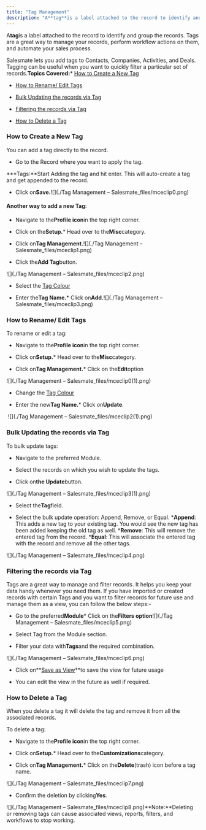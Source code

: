 ```yaml
---
title: "Tag Management"
description: "A**tag**is a label attached to the record to identify and group the records. Tags are a great way to manage your records, perform workflow actions on"
---
```


A**tag**is a label attached to the record to identify and group the records. Tags are a great way to manage your records, perform workflow actions on them, and automate your sales process.

Salesmate lets you add tags to Contacts, Companies, Activities, and Deals. Tagging can be useful when you want to quickly filter a particular set of records.**Topics Covered:***   [How to Create a New Tag](https://support.salesmate.io/hc/en-us/articles/115001620111#h_01HAVFDSN5N7CRN4FTYSBSGK3X)

*   [How to Rename/ Edit Tags](https://support.salesmate.io/hc/en-us/articles/115001620111#h_01FQ445X8N07KH2TTTFKAD10AK)

*   [Bulk Updating the records via Tag](https://support.salesmate.io/hc/en-us/articles/115001620111#h_01FQ44DV749DDA9TVKEDY48XZ9)

*   [Filtering the records via Tag](https://support.salesmate.io/hc/en-us/articles/115001620111#h_01GCZTHZ8PMS74X3YJ3ZBC7F3H)

*   [How to Delete a Tag](https://support.salesmate.io/hc/en-us/articles/115001620111#01HQT2R2MBZS2Z9BK5VBQZHXCD)


### How to Create a New Tag

You can add a tag directly to the record.


*   Go to the Record where you want to apply the tag.

***Tags:**Start Adding the tag and hit enter. This will auto-create a tag and get appended to the record.

*   Click on**Save.**![](./Tag Management – Salesmate_files/mceclip0.png)


#### Another way to add a new Tag:


*   Navigate to the**Profile icon**in the top right corner.

*   Click on the**Setup.***   Head over to the**Misc**category.

*   Click on**Tag Management.**![](./Tag Management – Salesmate_files/mceclip1.png)


*   Click the**Add Tag**button.

![](./Tag Management – Salesmate_files/mceclip2.png)


*   Select the [Tag Colour](https://support.salesmate.io/hc/en-us/articles/23694312559257-Tag-Color-Customization)

*   Enter the**Tag Name.***   Click on**Add.**![](./Tag Management – Salesmate_files/mceclip3.png)


### How to Rename/ Edit Tags

To rename or edit a tag:


*   Navigate to the**Profile icon**in the top right corner.

*   Click on**Setup.***   Head over to the**Misc**category.

*   Click on**Tag Management.***   Click on the**Edit**option

![](./Tag Management – Salesmate_files/mceclip0(1).png)


*   Change the [Tag Colour](https://support.salesmate.io/hc/en-us/articles/23694312559257-Tag-Color-Customization)

*   Enter the new**Tag Name.***   Click on**Update**.

 ![](./Tag Management – Salesmate_files/mceclip2(1).png)


### Bulk Updating the records via Tag

To bulk update tags:


*   Navigate to the preferred Module.

*   Select the records on which you wish to update the tags.

*   Click on**the Update**button.

![](./Tag Management – Salesmate_files/mceclip3(1).png)


*   Select the**Tag**field.

*   Select the bulk update operation: Append, Remove, or Equal.
    ***Append**: This adds a new tag to your existing tag. You would see the new tag has been added keeping the old tag as well.
    ***Remove**: This will remove the entered tag from the record.
    ***Equal**: This will associate the entered tag with the record and remove all the other tags.

![](./Tag Management – Salesmate_files/mceclip4.png)


### Filtering the records via Tag

Tags are a great way to manage and filter records. It helps you keep your data handy whenever you need them. If you have imported or created records with certain Tags and you want to filter records for future use and manage them as a view, you can follow the below steps:-


*   Go to the preferred**Module***   Click on the**Filters option**![](./Tag Management – Salesmate_files/mceclip5.png)


*   Select Tag from the Module section.

*   Filter your data with**Tags**and the required combination.

![](./Tag Management – Salesmate_files/mceclip6.png)


*   Click on**[Save as View](https://support.salesmate.io/hc/en-us/articles/115003184011-Smart-filters-and-Custom-views)**to save the view for future usage

*   You can edit the view in the future as well if required.


### How to Delete a Tag

When you delete a tag it will delete the tag and remove it from all the associated records.

To delete a tag:


*   Navigate to the**Profile icon**in the top right corner.

*   Click on**Setup.***   Head over to the**Customizations**category.

*   Click on**Tag Management.***   Click on the**Delete**(trash) icon before a tag name.

![](./Tag Management – Salesmate_files/mceclip7.png)


*   Confirm the deletion by clicking**Yes**.

![](./Tag Management – Salesmate_files/mceclip8.png)**Note:**Deleting or removing tags can cause associated views, reports, filters, and workflows to stop working.
